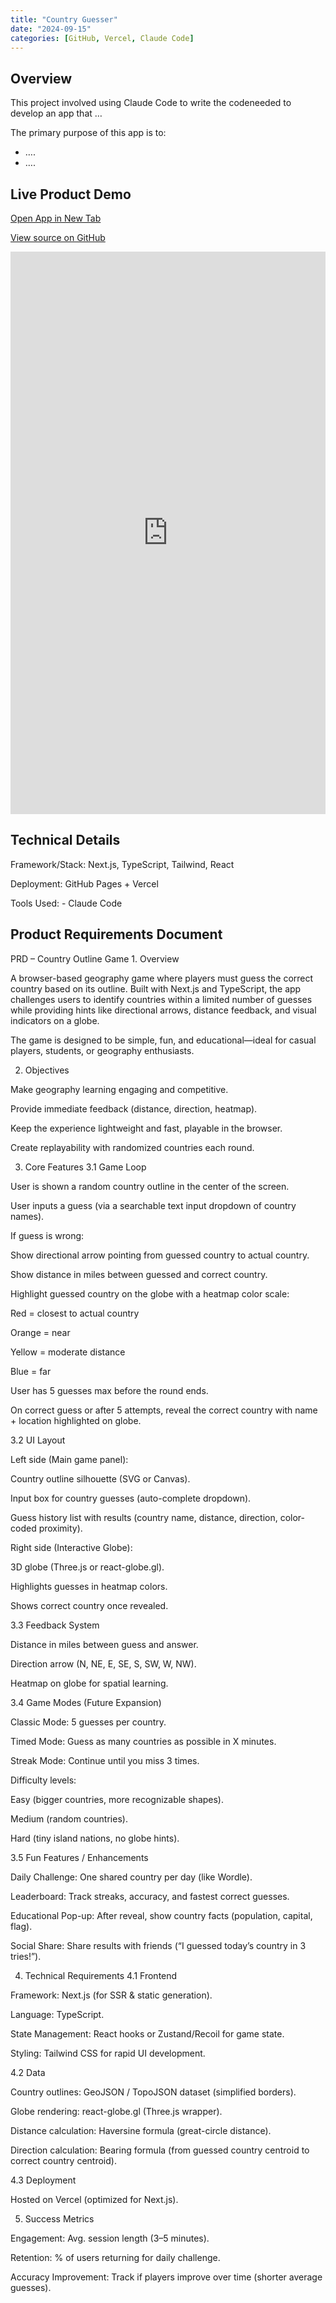 ```yaml
---
title: "Country Guesser"
date: "2024-09-15"
categories: [GitHub, Vercel, Claude Code]
---
```


## Overview

This project involved using Claude Code to write the codeneeded to develop an app that ...

The primary purpose of this app is to:

- ....
- ....

## Live Product Demo

<div class="d-flex justify-content-center gap-3 my-4">
  <!-- Open App button -->
  <a class="btn btn-primary d-inline-flex align-items-center"
     href="https://global-country-guesser.vercel.app/"
     target="_blank" rel="noopener"
     aria-label="Open live app">
    <i class="fa-solid fa-window-restore me-2" aria-hidden="true"></i>
    Open App in New Tab
  </a>

  <!-- GitHub Source button -->
  <a class="btn btn-outline-dark d-inline-flex align-items-center"
     href="https://github.com/realdanewilliams/claude-first-app"
     target="_blank" rel="noopener"
     aria-label="Open GitHub source">
    <i class="fa-brands fa-github me-2" aria-hidden="true"></i>
    View source on GitHub
  </a>
</div>

<iframe src="https://https://global-country-guesser.vercel.app/"
        style="width:100%; height:900px; border:none;"
        allowfullscreen>
</iframe>

## Technical Details

Framework/Stack: Next.js, TypeScript, Tailwind, React

Deployment: GitHub Pages + Vercel

Tools Used:
-   Claude Code

## Product Requirements Document

PRD – Country Outline Game
1. Overview

A browser-based geography game where players must guess the correct country based on its outline. Built with Next.js and TypeScript, the app challenges users to identify countries within a limited number of guesses while providing hints like directional arrows, distance feedback, and visual indicators on a globe.

The game is designed to be simple, fun, and educational—ideal for casual players, students, or geography enthusiasts.

2. Objectives

Make geography learning engaging and competitive.

Provide immediate feedback (distance, direction, heatmap).

Keep the experience lightweight and fast, playable in the browser.

Create replayability with randomized countries each round.

3. Core Features
3.1 Game Loop

User is shown a random country outline in the center of the screen.

User inputs a guess (via a searchable text input dropdown of country names).

If guess is wrong:

Show directional arrow pointing from guessed country to actual country.

Show distance in miles between guessed and correct country.

Highlight guessed country on the globe with a heatmap color scale:

Red = closest to actual country

Orange = near

Yellow = moderate distance

Blue = far

User has 5 guesses max before the round ends.

On correct guess or after 5 attempts, reveal the correct country with name + location highlighted on globe.

3.2 UI Layout

Left side (Main game panel):

Country outline silhouette (SVG or Canvas).

Input box for country guesses (auto-complete dropdown).

Guess history list with results (country name, distance, direction, color-coded proximity).

Right side (Interactive Globe):

3D globe (Three.js or react-globe.gl).

Highlights guesses in heatmap colors.

Shows correct country once revealed.

3.3 Feedback System

Distance in miles between guess and answer.

Direction arrow (N, NE, E, SE, S, SW, W, NW).

Heatmap on globe for spatial learning.

3.4 Game Modes (Future Expansion)

Classic Mode: 5 guesses per country.

Timed Mode: Guess as many countries as possible in X minutes.

Streak Mode: Continue until you miss 3 times.

Difficulty levels:

Easy (bigger countries, more recognizable shapes).

Medium (random countries).

Hard (tiny island nations, no globe hints).

3.5 Fun Features / Enhancements

Daily Challenge: One shared country per day (like Wordle).

Leaderboard: Track streaks, accuracy, and fastest correct guesses.

Educational Pop-up: After reveal, show country facts (population, capital, flag).

Social Share: Share results with friends (“I guessed today’s country in 3 tries!”).

4. Technical Requirements
4.1 Frontend

Framework: Next.js (for SSR & static generation).

Language: TypeScript.

State Management: React hooks or Zustand/Recoil for game state.

Styling: Tailwind CSS for rapid UI development.

4.2 Data

Country outlines: GeoJSON / TopoJSON dataset (simplified borders).

Globe rendering: react-globe.gl (Three.js wrapper).

Distance calculation: Haversine formula (great-circle distance).

Direction calculation: Bearing formula (from guessed country centroid to correct country centroid).

4.3 Deployment

Hosted on Vercel (optimized for Next.js).

5. Success Metrics

Engagement: Avg. session length (3–5 minutes).

Retention: % of users returning for daily challenge.

Accuracy Improvement: Track if players improve over time (shorter average guesses).